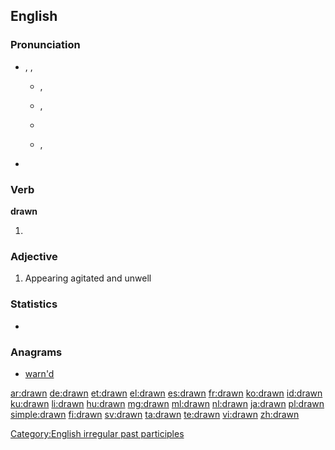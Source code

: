 ==English==

===Pronunciation===
* {{enPR|drôn}}, {{IPA|/drɔːn/}}, {{X-SAMPA|/drO:n/}}
** {{a|UK}} {{IPA|[dɹɔːn]}}, {{X-SAMPA|[dr\O:n]}}
** {{a|US}} {{IPA|[dɹɔn]}}, {{X-SAMPA|[dr\On]}}
** {{audio|en-us-drawn.ogg|Audio (US)}}
** {{a|US|cot-caught}} {{IPA|[dɹɑn]}}, {{X-SAMPA|[dr\An]}}
* {{rhymes|ɔːn}}

===Verb===
'''drawn'''

# {{past participle of|draw|lang=en}}

===Adjective===
{{en-adj}}

# Appearing agitated and unwell

===Statistics===
* {{rank|bit|Indian|produce|826|drawn|field|street|attempt}}

===Anagrams===
* [[warn'd#English|warn'd]]

[[Category:English irregular past participles]]

[[ar:drawn]]
[[de:drawn]]
[[et:drawn]]
[[el:drawn]]
[[es:drawn]]
[[fr:drawn]]
[[ko:drawn]]
[[id:drawn]]
[[ku:drawn]]
[[li:drawn]]
[[hu:drawn]]
[[mg:drawn]]
[[ml:drawn]]
[[nl:drawn]]
[[ja:drawn]]
[[pl:drawn]]
[[simple:drawn]]
[[fi:drawn]]
[[sv:drawn]]
[[ta:drawn]]
[[te:drawn]]
[[vi:drawn]]
[[zh:drawn]]